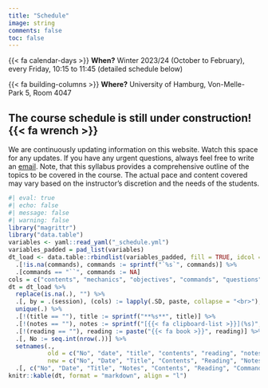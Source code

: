 ```yaml
---
title: "Schedule"
image: string
comments: false
toc: false
---
```


{{< fa calendar-days >}} **When?** Winter 2023/24 (October to February), every Friday, 10:15 to 11:45 (detailed schedule below)

{{< fa building-columns >}} **Where?** University of Hamburg, Von-Melle-Park 5, Room 4047

::: {.callout-note collapse=false}
## The course schedule is still under construction! {{< fa wrench >}}
We are continuously updating information on this website.
Watch this space for any updates.
If you have any urgent questions, always feel free to write an [email]({{< var links.email >}}).
Note, that this syllabus provides a comprehensive outline of the topics to be covered in the course.
The actual pace and content covered may vary based on the instructor’s discretion and the needs of the students.
:::

```r
#| eval: true
#| echo: false
#| message: false
#| warning: false
library("magrittr")
library("data.table")
variables <- yaml::read_yaml("_schedule.yml")
variables_padded = pad_list(variables)
dt_load <- data.table::rbindlist(variables_padded, fill = TRUE, idcol = "session") %>%
  .[!is.na(commands), commands := sprintf("`%s`", commands)] %>%
  .[commands == "``", commands := NA] 
cols = c("contents", "mechanics", "objectives", "commands", "questions")
dt = dt_load %>%
  replace(is.na(.), "") %>%
  .[, by = .(session), (cols) := lapply(.SD, paste, collapse = "<br>"), .SDcols = cols] %>%
  unique(.) %>%
  .[!(title == ""), title := sprintf("**%s**", title)] %>%
  .[!(notes == ""), notes := sprintf("[{{< fa clipboard-list >}}](%s)", notes)] %>%
  .[!(reading == ""), reading := paste("{{< fa book >}}", reading)] %>%
  .[, No := seq.int(nrow(.))] %>%
  setnames(.,
           old = c("No", "date", "title", "contents", "reading", "notes", "commands", "objectives"),
           new = c("No", "Date", "Title", "Contents", "Reading", "Notes", "Commands", "Objectives")) %>%
  .[, c("No", "Date", "Title", "Notes", "Contents", "Reading", "Commands")]
knitr::kable(dt, format = "markdown", align = "l")
```

